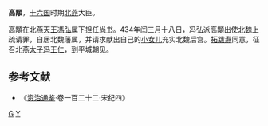 '''高顒'''，[[十六国|十六国]]时期[[北燕|北燕]]大臣。

高顒在北燕[[天王_(君主)|天王]][[馮弘|馮弘]]属下担任[[尚书_(官职)|尚书]]。434年闰三月十八日，冯弘派高顒出使[[北魏|北魏]]上疏请罪，自居北魏藩属，并请求献出自己的[[馮左昭儀_(魏太武帝)|小女儿]]充实北魏后宫。[[拓跋焘|拓跋焘]]同意，征召北燕[[太子|太子]][[冯王仁|冯王仁]]，到平城朝见。
==参考文献==
*《[[资治通鉴|资治通鉴]]·卷一百二十二·宋纪四》
[[分类:北燕官员|G]]
[[分类:高姓|Y]]